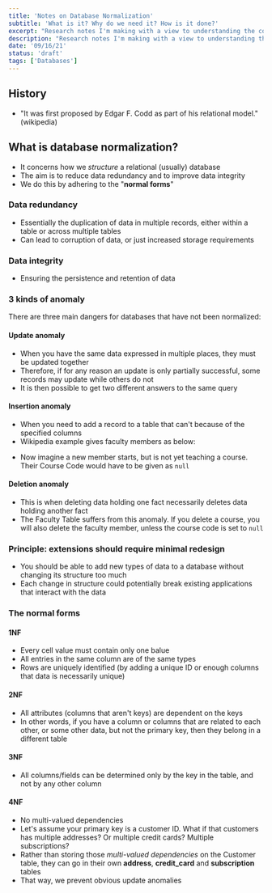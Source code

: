 ```yaml
---
title: 'Notes on Database Normalization'
subtitle: 'What is it? Why do we need it? How is it done?'
excerpt: "Research notes I'm making with a view to understanding the concept of database normalization."
description: "Research notes I'm making with a view to understanding the concept of database normalization."
date: '09/16/21'
status: 'draft'
tags: ['Databases']
---
```


## History

- "It was first proposed by Edgar F. Codd as part of his relational model." (wikipedia)

## What is database normalization?

- It concerns how we _structure_ a relational (usually) database
- The aim is to reduce data redundancy and to improve data integrity
- We do this by adhering to the "**normal forms**"

### Data redundancy

- Essentially the duplication of data in multiple records, either within a table or across multiple tables
- Can lead to corruption of data, or just increased storage requirements

### Data integrity

- Ensuring the persistence and retention of data

### 3 kinds of anomaly

There are three main dangers for databases that have not been normalized:

#### Update anomaly

- When you have the same data expressed in multiple places, they must be updated together
- Therefore, if for any reason an update is only partially successful, some records may update while others do not
- It is then possible to get two different answers to the same query

#### Insertion anomaly

- When you need to add a record to a table that can't because of the specified columns
- Wikipedia example gives faculty members as below:

<FacultyTable />

- Now imagine a new member starts, but is not yet teaching a course. Their Course Code
  would have to be given as `null`

#### Deletion anomaly

- This is when deleting data holding one fact necessarily deletes data holding another fact
- The Faculty Table suffers from this anomaly. If you delete a course, you will also delete
  the faculty member, unless the course code is set to `null`

### Principle: extensions should require minimal redesign

- You should be able to add new types of data to a database without changing its structure too much
- Each change in structure could potentially break existing applications that interact with the data

### The normal forms

#### 1NF

- Every cell value must contain only one balue
- All entries in the same column are of the same types
- Rows are uniquely identified (by adding a unique ID or enough columns that data is necessarily unique)

#### 2NF

- All attributes (columns that aren't keys) are dependent on the keys
- In other words, if you have a column or columns that are related to each other, or some other data,
  but not the primary key, then they belong in a different table

#### 3NF

- All columns/fields can be determined only by the key in the table, and not by any other column

#### 4NF

- No multi-valued dependencies
- Let's assume your primary key is a customer ID. What if that customers has multiple addresses?
  Or multiple credit cards? Multiple subscriptions?
- Rather than storing those _multi-valued dependencies_ on the Customer table, they can go in their
  own **address**, **credit_card** and **subscription** tables
- That way, we prevent obvious update anomalies
